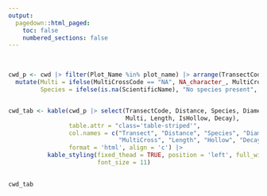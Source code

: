 ```yaml
---
output: 
  pagedown::html_paged:
    toc: false
    numbered_sections: false
---
```


<br style = "clear:both">

```r

cwd_p <- cwd |> filter(Plot_Name %in% plot_name) |> arrange(TransectCode, Distance, ScientificName) |> 
  mutate(Multi = ifelse(MultiCrossCode == "NA", NA_character_, MultiCrossCode),
         Species = ifelse(is.na(ScientificName), "No species present", ScientificName))


cwd_tab <- kable(cwd_p |> select(TransectCode, Distance, Species, Diameter, 
                                 Multi, Length, IsHollow, Decay),
                 table.attr = "class='table-striped'",
                 col.names = c("Transect", "Distance", "Species", "Diameter", 
                               "MultiCross", "Length", "Hollow", "Decay"),
                 format = 'html', align = 'c') |> 
           kable_styling(fixed_thead = TRUE, position = 'left', full_width = TRUE, 
                         font_size = 11) 
                

```

```r
cwd_tab
```
</span>